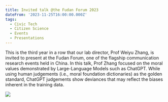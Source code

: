 ```yaml
---
title: Invited talk @the Fudan Forum 2023
dateFrom: '2023-11-25T16:00:00.000Z'
tags:
  - Civic Tech
  - Citizen Science
  - Events
  - Presentations
---
```


This is the third year in a row that our lab director, Prof Weiyu Zhang, is invited to present at the Fudan Forum, one of the flagship communication research events held in China. In this talk, Prof Zhang focused on the moral values demonstrated by Large-Language Models such as ChatGPT. While using human judgements (i.e., moral foundation dictionaries) as the golden standard, ChatGPT judgements show deviances that may reflect the biases inherent in the training data.

![](/news/fudan-2023.png)
